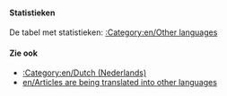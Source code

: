 {{en/Bilingual box| Nl
| Deze pagina biedt een overzicht over de '''artikelen die vertaald worden in het Nederlands''' in OpenTTD Wiki.<br />Artikelen met de template {{en/s|Vertaling/Nl}} of {{en/s|translation}} komen automatisch hier terecht.
| This page provides an index for a wide range of '''articles are being translated into Dutch''' in OpenTTD Wiki.<br/>Articles with {{en/s|Vertaling/Nl}} or {{en/s|translation}} template automatically go here.}}

====Statistieken====
De tabel met statistieken: [[:Category:en/Other languages]]

====Zie ook====
*[[:Category:en/Dutch (Nederlands)]]
*[[en/Articles are being translated into other languages]]